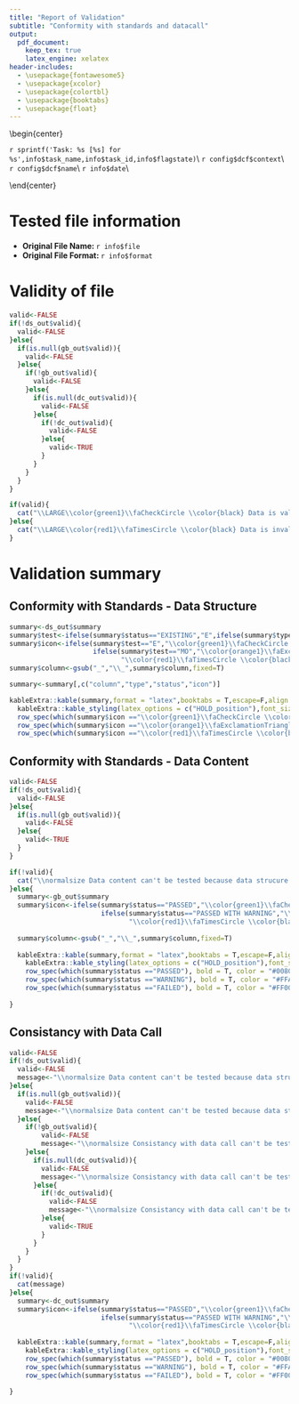 ```yaml
---
title: "Report of Validation"
subtitle: "Conformity with standards and datacall"
output: 
  pdf_document:
    keep_tex: true
    latex_engine: xelatex
header-includes:
  - \usepackage{fontawesome5}
  - \usepackage{xcolor}
  - \usepackage{colortbl}
  - \usepackage{booktabs}
  - \usepackage{float}
---
```

\definecolor{green1}{HTML}{008000}
\definecolor{orange1}{HTML}{FFA500}
\definecolor{red1}{HTML}{FF0000}

\begin{center}
\vspace{-0.5cm}
\noindent\rule{8cm}{0.4pt}

`r sprintf('Task: %s [%s] for %s',info$task_name,info$task_id,info$flagstate)`\\
`r config$dcf$context`\\
`r config$dcf$name`\\
`r info$date`\\

\noindent\rule{8cm}{0.4pt}
\end{center}

# Tested file information

* **Original File Name: **`r info$file`  
* **Original File Format: **`r info$format`  

# Validity of file
```r

valid<-FALSE
if(!ds_out$valid){
  valid<-FALSE
}else{
  if(is.null(gb_out$valid)){
    valid<-FALSE
  }else{
    if(!gb_out$valid){
      valid<-FALSE
    }else{
      if(is.null(dc_out$valid)){
        valid<-FALSE
      }else{
        if(!dc_out$valid){
          valid<-FALSE
        }else{
          valid<-TRUE
        }
      }
    }
  }
}

if(valid){
  cat("\\LARGE\\color{green1}\\faCheckCircle \\color{black} Data is valid")
}else{
  cat("\\LARGE\\color{red1}\\faTimesCircle \\color{black} Data is invalid")
}
```

# Validation summary
## Conformity with Standards - Data Structure

```r

summary<-ds_out$summary
summary$test<-ifelse(summary$status=="EXISTING","E",ifelse(summary$type=="OPTIONAL","MO","MM"))
summary$icon<-ifelse(summary$test=="E","\\color{green1}\\faCheckCircle \\color{black}",
                     ifelse(summary$test=="MO","\\color{orange1}\\faExclamationTriangle \\color{black}",
                            "\\color{red1}\\faTimesCircle \\color{black}"))
summary$column<-gsub("_","\\_",summary$column,fixed=T)

summary<-summary[,c("column","type","status","icon")]

kableExtra::kable(summary,format = "latex",booktabs = T,escape=F,align = "llrc",col.names = NULL,linesep = "")%>%
  kableExtra::kable_styling(latex_options = c("HOLD_position"),font_size = 8,full_width = F)%>%
  row_spec(which(summary$icon =="\\color{green1}\\faCheckCircle \\color{black}"), bold = T, color = "#008000", background = "#d3f4cc")%>%
  row_spec(which(summary$icon =="\\color{orange1}\\faExclamationTriangle \\color{black}"), bold = T, color = "#FFA500", background = "#f5dfc0")%>%
  row_spec(which(summary$icon =="\\color{red1}\\faTimesCircle \\color{black}"), bold = T, color = "#FF0000", background = "#ffbfc1")

```

## Conformity with Standards - Data Content

```r

valid<-FALSE
if(!ds_out$valid){
  valid<-FALSE
}else{
  if(is.null(gb_out$valid)){
    valid<-FALSE
  }else{
    valid<-TRUE
  }
}

if(!valid){
  cat("\\normalsize Data content can't be tested because data strucure in not valid")
}else{
  summary<-gb_out$summary
  summary$icon<-ifelse(summary$status=="PASSED","\\color{green1}\\faCheckCircle \\color{black}",
                       ifelse(summary$status=="PASSED WITH WARNING","\\color{orange1}\\faExclamationTriangle \\color{black}",
                              "\\color{red1}\\faTimesCircle \\color{black}"))
  
  summary$column<-gsub("_","\\_",summary$column,fixed=T)
  
  kableExtra::kable(summary,format = "latex",booktabs = T,escape=F,align = "lrc",col.names = NULL,linesep = "")%>%
    kableExtra::kable_styling(latex_options = c("HOLD_position"),font_size = 8,full_width = F)%>%
    row_spec(which(summary$status =="PASSED"), bold = T, color = "#008000", background = "#d3f4cc")%>%
    row_spec(which(summary$status =="WARNING"), bold = T, color = "#FFA500", background = "#f5dfc0")%>%
    row_spec(which(summary$status =="FAILED"), bold = T, color = "#FF0000", background = "#ffbfc1")
  
}

```


## Consistancy with Data Call

```r

valid<-FALSE
if(!ds_out$valid){
  valid<-FALSE
  message<-"\\normalsize Data content can't be tested because data strucure in not valid"
}else{
  if(is.null(gb_out$valid)){
    valid<-FALSE
    message<-"\\normalsize Data content can't be tested because data strucure in not valid"
  }else{
    if(!gb_out$valid){
        valid<-FALSE
        message<-"\\normalsize Consistancy with data call can't be tested because data content in not valid"
    }else{
      if(is.null(dc_out$valid)){
        valid<-FALSE
        message<-"\\normalsize Consistancy with data call can't be tested because data content in not valid"
      }else{
        if(!dc_out$valid){
          valid<-FALSE
          message<-"\\normalsize Consistancy with data call can't be tested because no data call is open"
        }else{
          valid<-TRUE
        }
      }
    }
  }
}
if(!valid){
  cat(message)
}else{
  summary<-dc_out$summary
  summary$icon<-ifelse(summary$status=="PASSED","\\color{green1}\\faCheckCircle \\color{black}",
                       ifelse(summary$status=="PASSED WITH WARNING","\\color{orange1}\\faExclamationTriangle \\color{black}",
                              "\\color{red1}\\faTimesCircle \\color{black}"))
  
  kableExtra::kable(summary,format = "latex",booktabs = T,escape=F,align = "lrc",col.names = NULL,linesep = "")%>%
    kableExtra::kable_styling(latex_options = c("HOLD_position"),font_size = 8,full_width = F)%>%
    row_spec(which(summary$status =="PASSED"), bold = T, color = "#008000", background = "#d3f4cc")%>%
    row_spec(which(summary$status =="WARNING"), bold = T, color = "#FFA500", background = "#f5dfc0")%>%
    row_spec(which(summary$status =="FAILED"), bold = T, color = "#FF0000", background = "#ffbfc1")
  
}
```
